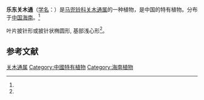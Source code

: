 {{Speciesbox
| status = 
| status_system = 
| image =
| genus = Isotrema
| species = ledongense
| authority =  (Han Xu, Y. D. Li & H. J. Yang) X. X. Zhu, S. Liao & J. S. Ma
| synonyms = 
* 乐东马兜铃 ''Aristolochia ledongensis'' Han Xu, Y. D. Li & H. J. Yang
| synonyms_ref = <ref name="biods.2019183">{{cite journal |last1=Xinxin |first1=Zhu |last2=Jun |first2=Wang |last3=Shuai |first3=Liao |last4=Jinshuang |first4=Ma |title=Synopsis of Aristolochia L. and Isotrema Raf. (Aristolochiaceae) in China |journal=Biodiversity Science |date=2019-10-20 |volume=27 |issue=10 |pages=1143 |doi=10.17520/biods.2019183}}</ref>
}}

'''乐东关木通'''（[[学名|学名]]：{{lang|la|''Isotrema ledongense''}}）是[[马兜铃科|马兜铃科]][[关木通属|关木通属]]的一种植物，是中国的特有植物。分布于[[中国|中国]][[海南|海南]]。<ref name="biods.2019183" />

叶片披针形或披针状椭圆形, 基部浅心形<ref name="biods.2019183" />。

==参考文献==
{{reflist}}

{{Taxonbar|from=Q89019842}}
[[Category:关木通属|关木通属]]
[[Category:中國特有植物|Category:中國特有植物]]
[[Category:海南植物|Category:海南植物]]
{{植物小作品}}